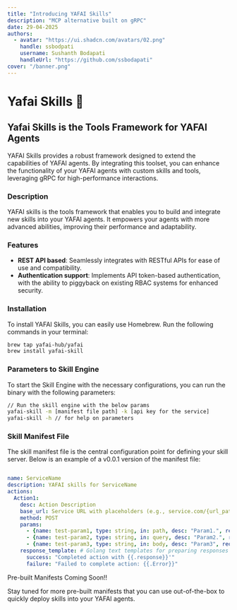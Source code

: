 ```yaml
---
title: "Introducing YAFAI Skills"
description: "MCP alternative built on gRPC"
date: 29-04-2025
authors:
  - avatar: "https://ui.shadcn.com/avatars/02.png"
    handle: ssbodpati
    username: Sushanth Bodapati 
    handleUrl: "https://github.com/ssbodapati"
cover: "/banner.png"
---
```


# Yafai Skills 🚀

## Yafai Skills is the Tools Framework for YAFAI Agents

YAFAI Skills provides a robust framework designed to extend the capabilities of YAFAI agents. By integrating this toolset, you can enhance the functionality of your YAFAI agents with custom skills and tools, leveraging gRPC for high-performance interactions.

### Description

YAFAI skills is the tools framework that enables you to build and integrate new skills into your YAFAI agents. It empowers your agents with more advanced abilities, improving their performance and adaptability.

### Features

- **REST API based**: Seamlessly integrates with RESTful APIs for ease of use and compatibility.
- **Authentication support**: Implements API token-based authentication, with the ability to piggyback on existing RBAC systems for enhanced security.

### Installation

To install YAFAI Skills, you can easily use Homebrew. Run the following commands in your terminal:

```bash
brew tap yafai-hub/yafai
brew install yafai-skill
```

### Parameters to Skill Engine
To start the Skill Engine with the necessary configurations, you can run the binary with the following parameters:

```bash
// Run the skill engine with the below params
yafai-skill -m [manifest file path] -k [api key for the service]
yafai-skill -h // for help on parameters
```


### Skill Manifest File
The skill manifest file is the central configuration point for defining your skill server. Below is an example of a v0.0.1 version of the manifest file:

```yaml

name: ServiceName
description: YAFAI skills for ServiceName
actions:
  Action1:
    desc: Action Description
    base_url: Service URL with placeholders (e.g., service.com/{url_path}/{query_param})
    method: POST
    params:
      - {name: test-param1, type: string, in: path, desc: "Param1.", required: true}
      - {name: test-param2, type: string, in: query, desc: "Param2.", required: true}
      - {name: test-param3, type: string, in: body, desc: "Param3", required: true}
    response_template: # Golang text templates for preparing responses
      success: "Completed action with {{.response}}'"
      failure: "Failed to complete action: {{.Error}}"
```
Pre-built Manifests Coming Soon!!

Stay tuned for more pre-built manifests that you can use out-of-the-box to quickly deploy skills into your YAFAI agents.


